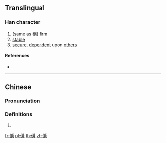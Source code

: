 {{character info/new}}
==Translingual==

===Han character===
{{Han char|rn=9|rad=人|as=14|sn=16|four=|canj=OBMP|ids=⿰亻⿱爫⿳工彐心}}

# (same as [[穩]]) [[firm]]
# [[stable]]
# [[secure]], [[dependent]] upon [[other]]s

====References====
* {{Han ref|kx=0119.320|hdz=10231.080|uh=349A|ud=13466}}

----

==Chinese==
{{zh-forms}}

===Pronunciation===
{{zh-pron
|m=wěn
|c=waan2
|mc=y
|oc=
|ma=
|cat=
}}

===Definitions===
{{zh-hanzi}}

# {{rfdef|lang=zh}}

[[fr:㒚]]
[[pl:㒚]]
[[th:㒚]]
[[zh:㒚]]